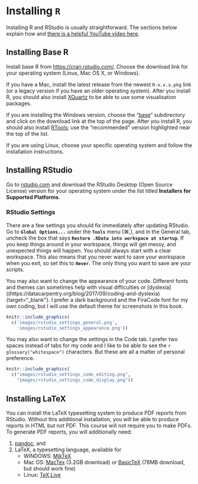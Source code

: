 # Installing `R` {#installing-r}

Installing R and RStudio is usually straightforward. The sections below explain how and [there is a helpful YouTube video here](https://www.youtube.com/watch?v=lVKMsaWju8w).

## Installing Base R

Install base R from <https://cran.rstudio.com/>. Choose the download link for your operating system (Linux, Mac OS X, or Windows).

If you have a Mac, install the latest release from the newest `R-x.x.x.pkg` link (or a legacy version if you have an older operating system). After you install R, you should also install [XQuartz](http://xquartz.macosforge.org/) to be able to use some visualisation packages.

If you are installing the Windows version, choose the "[base](https://cran.rstudio.com/bin/windows/base/)" subdirectory and click on the download link at the top of the page. After you install R, you should also install [RTools](https://cran.rstudio.com/bin/windows/Rtools/); use the "recommended" version highlighted near the top of the list.

If you are using Linux, choose your specific operating system and follow the installation instructions.

## Installing RStudio

Go to [rstudio.com](https://www.rstudio.com/products/rstudio/download/#download) and download the RStudio Desktop (Open Source License) version for your operating system under the list titled **Installers for Supported Platforms**.

### RStudio Settings

There are a few settings you should fix immediately after updating RStudio. Go to **`Global Options...`** under the **`Tools`** menu (&#8984;,), and in the General tab, uncheck the box that says **`Restore .RData into workspace at startup`**.  If you keep things around in your workspace, things will get messy, and unexpected things will happen. You should always start with a clear workspace. This also means that you never want to save your workspace when you exit, so set this to **`Never`**. The only thing you want to save are your scripts.

You may also want to change the appearance of your code. Different fonts and themes can sometimes help with visual difficulties or [dyslexia]((https://datacarpentry.org/blog/2017/09/coding-and-dyslexia){target="_blank"}. I prefer a dark background and the FiraCode font for my own coding, but I will use the default theme for screenshots in this book.

```r
knitr::include_graphics(
  c('images/rstudio_settings_general.png', 
    'images/rstudio_settings_appearance.png'))
```

You may also want to change the settings in the Code tab. I prefer two spaces instead of tabs for my code and I like to be able to see the `r glossary("whitespace")` characters. But these are all a matter of personal preference.

```r
knitr::include_graphics(
  c("images/rstudio_settings_code_editing.png",
    "images/rstudio_settings_code_display.png"))
```


## Installing LaTeX

You can install the LaTeX typesetting system to produce PDF reports from RStudio. Without this additional installation, you will be able to produce reports in HTML but not PDF. This course will not require you to make PDFs. To generate PDF reports, you will additionally need: 

1.  [pandoc](http://pandoc.org/installing.html), and
2.  LaTeX, a typesetting language, available for
    -   WINDOWS: [MikTeX](http://miktex.org/)
    -   Mac OS: [MacTex](https://tug.org/mactex/downloading.html) (3.2GB download) or [BasicTeX](http://ww.tug.org/mactex/morepackages.html) (78MB download, but should work fine)
    -   Linux: [TeX Live](https://www.tug.org/texlive/)

